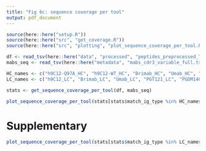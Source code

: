 ```yaml
---
title: "Fig 6c: sequence coverage per tool"
output: pdf_document
---
```


```r
source(here::here("setup.R"))
source(here::here("src", "get_coverage.R"))
source(here::here("src", "plotting", "plot_sequence_coverage_per_tool.R"))
```

```r
df <- read_tsv(here::here("data", "processed", "peptides_preprocessed_TP.tsv"), show_col_types = FALSE)
mabs_seq <- read_tsv(here::here("metadata", "mabs_cdr3_variable_full.tsv"), show_col_types = FALSE)

HC_names <- c("h9C12-Q97A_HC", "h9C12-WT_HC", "Brimab_HC", "Umab_HC", "PGT121_HC", "PGDM1400_HC")
LC_names <- c("h9C12_LC", "Brimab_LC", "Umab_LC", "PGT121_LC", "PGDM1400_LC")
```

```r
stats <- get_sequence_coverage_per_tool(df, mabs_seq)
```

```r
plot_sequence_coverage_per_tool(stats[stats$match_ig_type %in% HC_names, ], mabs_seq)
```
# Supplementary 

```r
plot_sequence_coverage_per_tool(stats[stats$match_ig_type %in% LC_names, ], mabs_seq)
```



